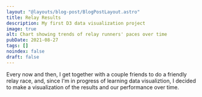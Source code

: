 ```yaml
---
layout: "@layouts/blog-post/BlogPostLayout.astro"
title: Relay Results
description: My first D3 data visualization project
image: true
alt: Chart showing trends of relay runners' paces over time
pubDate: 2021-08-27
tags: []
noindex: false
draft: false
---
```



Every now and then, I get together with a couple friends to do a friendly relay
race, and, since I'm in progress of learning data visualiztion, I decided to
make a visualization of the results and our performance over time.

<br />
<RelayResults />

